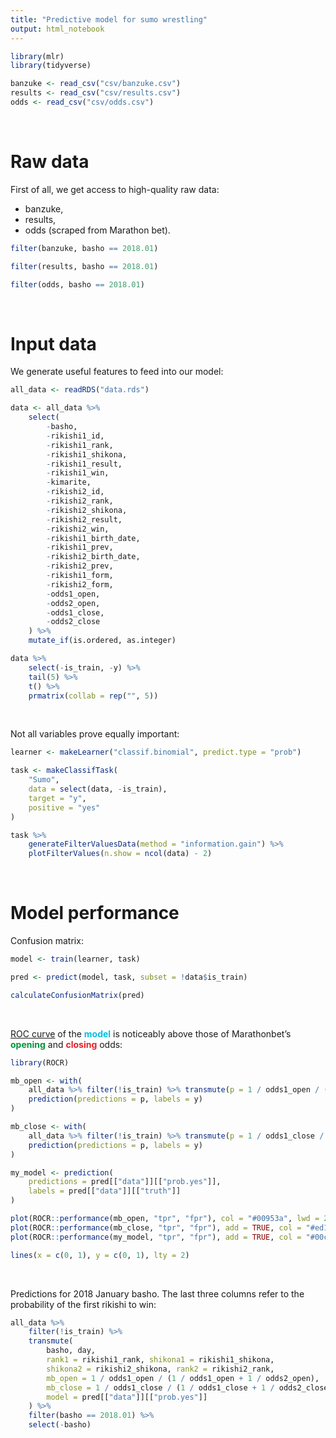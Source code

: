 ```yaml
---
title: "Predictive model for sumo wrestling"
output: html_notebook
---
```


```r
library(mlr)
library(tidyverse)
```

```r
banzuke <- read_csv("csv/banzuke.csv")
results <- read_csv("csv/results.csv")
odds <- read_csv("csv/odds.csv")
```

&nbsp;

# Raw data

First of all, we get access to high-quality raw data:

* banzuke,
* results,
* odds (scraped from Marathon bet).

```r
filter(banzuke, basho == 2018.01)
```

```r
filter(results, basho == 2018.01)
```

```r
filter(odds, basho == 2018.01)
```

&nbsp;

# Input data

We generate useful features to feed into our model:

```r
all_data <- readRDS("data.rds")

data <- all_data %>% 
	select(
		-basho,
		-rikishi1_id,
		-rikishi1_rank,
		-rikishi1_shikona,
		-rikishi1_result,
		-rikishi1_win,
		-kimarite,
		-rikishi2_id,
		-rikishi2_rank,
		-rikishi2_shikona,
		-rikishi2_result,
		-rikishi2_win,
		-rikishi1_birth_date,
		-rikishi1_prev,
		-rikishi2_birth_date,
		-rikishi2_prev,
		-rikishi1_form,
		-rikishi2_form,
		-odds1_open,
		-odds2_open,
		-odds1_close,
		-odds2_close
	) %>% 
	mutate_if(is.ordered, as.integer)

data %>% 
	select(-is_train, -y) %>% 
	tail(5) %>% 
	t() %>% 
	prmatrix(collab = rep("", 5))
```

&nbsp;

Not all variables prove equally important:

```r
learner <- makeLearner("classif.binomial", predict.type = "prob")

task <- makeClassifTask(
	"Sumo",
	data = select(data, -is_train),
	target = "y",
	positive = "yes"
)

task %>% 
	generateFilterValuesData(method = "information.gain") %>% 
	plotFilterValues(n.show = ncol(data) - 2)
```

&nbsp;

# Model performance

Confusion matrix:

```r
model <- train(learner, task)

pred <- predict(model, task, subset = !data$is_train)

calculateConfusionMatrix(pred)
```

&nbsp;

[ROC curve](http://www.statisticshowto.com/receiver-operating-characteristic-roc-curve/) of the <span style="color: #00c1de">**model**</span> is noticeably above those of Marathonbet's <span style="color: #00953a">**opening**</span> and <span style="color: #ed1c24">**closing**</span> odds:

```r
library(ROCR)

mb_open <- with(
	all_data %>% filter(!is_train) %>% transmute(p = 1 / odds1_open / (1 / odds1_open + 1 / odds2_open), y),
	prediction(predictions = p, labels = y)
)

mb_close <- with(
	all_data %>% filter(!is_train) %>% transmute(p = 1 / odds1_close / (1 / odds1_close + 1 / odds2_close), y),
	prediction(predictions = p, labels = y)
)

my_model <- prediction(
	predictions = pred[["data"]][["prob.yes"]],
	labels = pred[["data"]][["truth"]]
)

plot(ROCR::performance(mb_open, "tpr", "fpr"), col = "#00953a", lwd = 2)
plot(ROCR::performance(mb_close, "tpr", "fpr"), add = TRUE, col = "#ed1c24", lwd = 2)
plot(ROCR::performance(my_model, "tpr", "fpr"), add = TRUE, col = "#00c1de", lwd = 2)

lines(x = c(0, 1), y = c(0, 1), lty = 2)
```

&nbsp;

Predictions for 2018 January basho. The last three columns refer to the probability of the first rikishi to win:

```r
all_data %>% 
	filter(!is_train) %>% 
	transmute(
		basho, day,
		rank1 = rikishi1_rank, shikona1 = rikishi1_shikona,
		shikona2 = rikishi2_shikona, rank2 = rikishi2_rank,
		mb_open = 1 / odds1_open / (1 / odds1_open + 1 / odds2_open),
		mb_close = 1 / odds1_close / (1 / odds1_close + 1 / odds2_close),
		model = pred[["data"]][["prob.yes"]]
	) %>% 
	filter(basho == 2018.01) %>% 
	select(-basho)
```

&nbsp;
